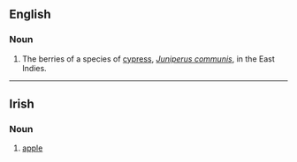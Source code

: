 ==English==

===Noun===
{{infl|en|noun}}

# The berries of a species of [[cypress]], ''[[Juniperus communis]]'', in the East Indies.

----

==Irish==

===Noun===
{{infl|ga|noun}}
# [[apple]]